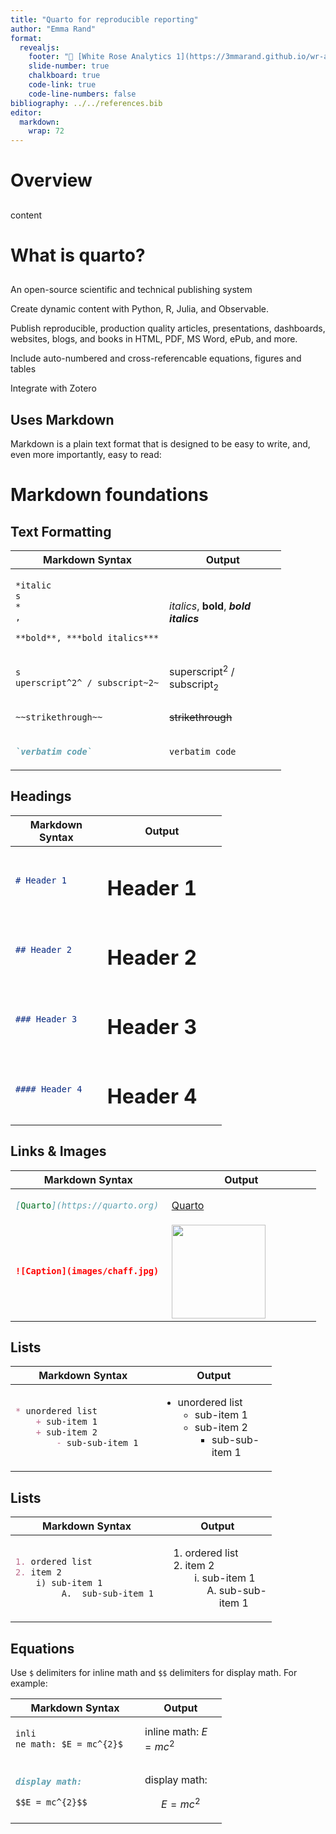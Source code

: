```yaml
---
title: "Quarto for reproducible reporting"
author: "Emma Rand"
format: 
  revealjs:
    footer: "🔗 [White Rose Analytics 1](https://3mmarand.github.io/wr-analytics-1)"
    slide-number: true
    chalkboard: true
    code-link: true
    code-line-numbers: false
bibliography: ../../references.bib
editor: 
  markdown: 
    wrap: 72
---
```


# Overview

## 

content

# What is quarto?

## 

An open-source scientific and technical publishing system

Create dynamic content with Python, R, Julia, and Observable.

Publish reproducible, production quality articles, presentations,
dashboards, websites, blogs, and books in HTML, PDF, MS Word, ePub, and
more.

Include auto-numbered and cross-referencable equations, figures and
tables

Integrate with Zotero

## Uses Markdown

Markdown is a plain text format that is designed to be easy to write,
and, even more importantly, easy to read:

# Markdown foundations

## Text Formatting

+------------------------------+------------------------------+
| Markdown Syntax              | Output                       |
+==============================+==============================+
| ``` markdown                 | *italics*, **bold**, ***bold |
| *italic                      | italics***                   |
| s                            |                              |
| *                            |                              |
| ,                            |                              |
|                              |                              |
| **bold**, ***bold italics*** |                              |
| ```                          |                              |
+------------------------------+------------------------------+
| ``` markdown                 | superscript^2^ /             |
| s                            | subscript~2~                 |
| uperscript^2^ / subscript~2~ |                              |
| ```                          |                              |
+------------------------------+------------------------------+
| ``` markdown                 | ~~strikethrough~~            |
| ~~strikethrough~~            |                              |
| ```                          |                              |
+------------------------------+------------------------------+
| ``` markdown                 | `verbatim code`              |
| `verbatim code`              |                              |
| ```                          |                              |
+------------------------------+------------------------------+

## Headings

+----------------+------------------------------+
| Markdown       | Output                       |
| Syntax         |                              |
+================+==============================+
| ``` markdown   | # Header 1 {.heading-output} |
| # Header 1     |                              |
| ```            |                              |
+----------------+------------------------------+
| ``` markdown   | #                            |
| ## Header 2    | # Header 2 {.heading-output} |
| ```            |                              |
+----------------+------------------------------+
| ``` markdown   | #                            |
| ### Header 3   |                              |
| ```            | #                            |
|                | # Header 3 {.heading-output} |
+----------------+------------------------------+
| ``` markdown   | #                            |
| #### Header 4  |                              |
| ```            | #                            |
|                |                              |
|                | #                            |
|                | # Header 4 {.heading-output} |
+----------------+------------------------------+

## Links & Images

+----------------------------------+----------------------------------+
| Markdown Syntax                  | Output                           |
+==================================+==================================+
| ``` markdown                     | [Quarto](https://quarto.org)     |
| [Quarto](https://quarto.org)     |                                  |
| ```                              |                                  |
+----------------------------------+----------------------------------+
| ``` markdown                     | ![                               |
| ![Caption](images/chaff.jpg)     | ](images/chaff.jpg){width="150"} |
| ```                              |                                  |
+----------------------------------+----------------------------------+

## Lists

+------------------------------+----------------------------+
| Markdown Syntax              | Output                     |
+==============================+============================+
| ``` markdown                 | -   unordered list         |
| * unordered list             |     -   sub-item 1         |
|     + sub-item 1             |     -   sub-item 2         |
|     + sub-item 2             |         -   sub-sub-item 1 |
|         - sub-sub-item 1     |                            |
| ```                          |                            |
+------------------------------+----------------------------+

## Lists

+------------------------------+----------------------------+
| Markdown Syntax              | Output                     |
+==============================+============================+
| ``` markdown                 | 1.  ordered list           |
| 1. ordered list              | 2.  item 2                 |
| 2. item 2                    |     i)  sub-item 1         |
|     i) sub-item 1            |         A.  sub-sub-item 1 |
|          A.  sub-sub-item 1  |                            |
| ```                          |                            |
+------------------------------+----------------------------+

## Equations

Use `$` delimiters for inline math and `$$` delimiters for display math.
For example:

+-----------------------+-----------------------+
| Markdown Syntax       | Output                |
+=======================+=======================+
| ``` markdown          | inline math:          |
| inli                  | $E=mc^{2}$            |
| ne math: $E = mc^{2}$ |                       |
| ```                   |                       |
+-----------------------+-----------------------+
| ``` markdown          | display math:         |
| display math:         |                       |
|                       | $$E = mc^{2}$$        |
| $$E = mc^{2}$$        |                       |
| ```                   |                       |
+-----------------------+-----------------------+
